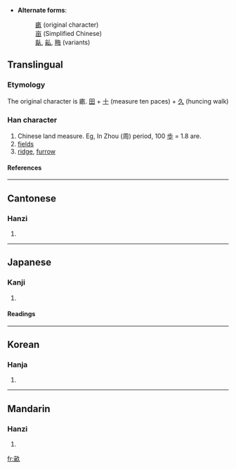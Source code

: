 * '''Alternate forms''': 
*:[[畞]] (original character)
*:[[亩]] (Simplified Chinese)
*:[[畒]], [[畆]], [[畮]] (variants)

==Translingual==
===Etymology===
The original character is 畞. [[田]] + [[十]] (measure ten paces) + [[久]] (huncing walk)
===Han character===
{{Han char|rn=102|rad=田|as=05|sn=10|four=0768<sub>0</sub>|canj=卜田弓人 (YWNO)}}
# Chinese land measure. Eg, In Zhou (周) period, 100 [[歩]] = 1.8 are.
# [[field]]s
# [[ridge]], [[furrow]]
====References====
{{Han ref|kx=0761.140|dkj=21815|dj=1171.060|hdz=42538.030|uh=755D|ud=30045|bh=AF61|bd=44897}}

----
==Cantonese==
===Hanzi===
{{yue-hanzi|jyut=|y=mau5}}
# {{defn|Cantonese}}

----
==Japanese==
===Kanji===
{{ja-kanji|grade=c|rs=田05}}
# {{defn|Japanese}} 
====Readings====
{{ja-readings|on=[[ほ]] (ho), [[ぼう]] (bō)|kun=[[せ]] (se), [[うね]] (une)}}

----
==Korean==
===Hanja===
{{ko-hanja|hangeul=[[무]]|eumhun=|rv=mu|mr=mu|y=mu}}
# {{defn|Korean}}

----
==Mandarin==
===Hanzi===
{{cmn-hanzi|sim=亩|pin=[[mǔ]] ([[mu3]]), [[xí]] ([[xi2]])|wg=mu<sup>3</sup>, hsi<sup>2</sup>}}
# {{defn|Mandarin}}

[[fr:畝]]
